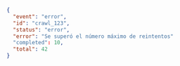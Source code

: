 ```json
{
  "event": "error",
  "id": "crawl_123",
  "status": "error",
  "error": "Se superó el número máximo de reintentos"
  "completed": 10,
  "total": 42
}
```

